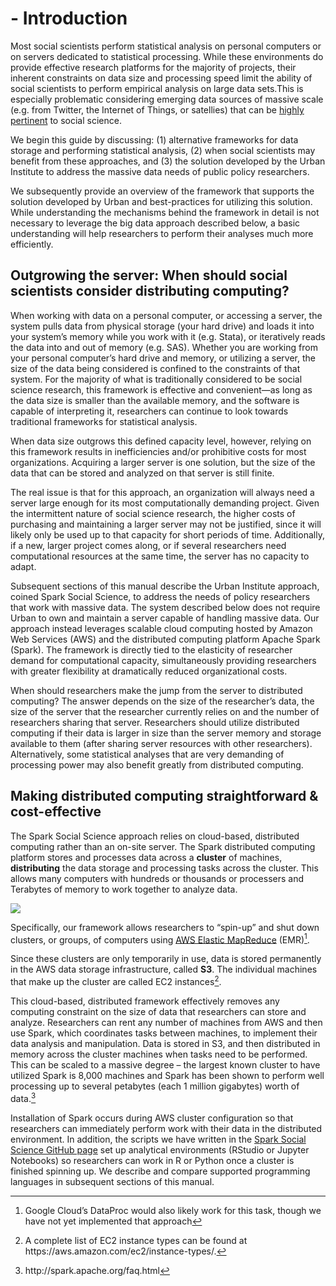 # - Introduction {#intro}

Most social scientists perform statistical analysis on personal computers or on servers dedicated to statistical processing. While these environments do provide effective research platforms for the majority of projects, their inherent constraints on data size and processing speed limit the ability of social scientists to perform empirical analysis on large data sets.This is especially problematic considering emerging data sources of massive scale (e.g. from Twitter, the Internet of Things, or satellies) that can be [highly pertinent](http://www.urban.org/urban-wire/future-social-science-research-data-science-perspective) to social science.


We begin this guide by discussing: (1) alternative frameworks for data storage and performing statistical analysis, (2) when social scientists may benefit from these approaches, and (3) the solution developed by the Urban Institute to address the massive data needs of public policy researchers.


We subsequently provide an overview of the framework that supports the solution developed by Urban and best-practices for utilizing this solution. While understanding the mechanisms behind the framework in detail is not necessary to leverage the big data approach described below, a basic understanding will help researchers to perform their analyses much more efficiently.

## Outgrowing the server: When should social scientists consider distributing computing?

When working with data on a personal computer, or accessing a server, the system pulls data from physical storage (your hard drive) and loads it into your system’s memory while you work with it (e.g. Stata), or iteratively reads the data into and out of memory (e.g. SAS). Whether you are working from your personal computer’s hard drive and memory, or utilizing a server, the size of the data being considered is confined to the constraints of that system. For the majority of what is traditionally considered to be social science research, this framework is effective and convenient—as long as the data size is smaller than the available memory, and the software is capable of interpreting it, researchers can continue to look towards traditional frameworks for statistical analysis.


When data size outgrows this defined capacity level, however, relying on this framework results in inefficiencies and/or prohibitive costs for most organizations. Acquiring a larger server is one solution, but the size of the data that can be stored and analyzed on that server is still finite. 


The real issue is that for this approach, an organization will always need a server large enough for its most computationally demanding project. Given the intermittent nature of social science research, the higher costs of purchasing and maintaining a larger server may not be justified, since it will likely only be used up to that capacity for short periods of time. Additionally, if a new, larger project comes along, or if several researchers need computational resources at the same time, the server has no capacity to adapt.


Subsequent sections of this manual describe the Urban Institute approach, coined Spark Social Science, to address the needs of policy researchers that work with massive data. The system described below does not require Urban to own and maintain a server capable of handling massive data. Our approach instead leverages scalable cloud computing hosted by Amazon Web Services (AWS) and the distributed computing platform Apache Spark (Spark). The framework is directly tied to the elasticity of researcher demand for computational capacity, simultaneously providing researchers with greater flexibility at dramatically reduced organizational costs.


When should researchers make the jump from the server to distributed computing? The answer depends on the size of the researcher’s data, the size of the server that the researcher currently relies on and the number of researchers sharing that server. Researchers should utilize distributed computing if their data is larger in size than the server memory and storage available to them (after sharing server resources with other researchers). Alternatively, some statistical analyses that are very demanding of processing power may also benefit greatly from distributed computing. 


## Making distributed computing straightforward & cost-effective

The Spark Social Science approach relies on cloud-based, distributed computing rather than an on-site server. The Spark distributed computing platform stores and processes data across a **cluster** of machines, **distributing** the data storage and processing tasks across the cluster. This allows many computers with hundreds or thousands or processers and Terabytes of memory to work together to analyze data.

![](images/stack.png)

Specifically, our framework allows researchers  to “spin-up” and shut down clusters, or groups, of computers using [AWS Elastic MapReduce](https://aws.amazon.com/emr/) (EMR)^[Google Cloud's DataProc would also likely work for this task, though we have not yet implemented that approach].

Since these clusters are only temporarily in use, data is stored permanently in the AWS data storage infrastructure, called **S3**. The individual machines that make up the cluster are called EC2 instances^[A complete list of EC2 instance types can be found at https://aws.amazon.com/ec2/instance-types/.].

This cloud-based, distributed framework effectively removes any computing constraint on the size of data that researchers can store and analyze. Researchers can rent any number of machines from AWS and then use Spark, which coordinates tasks between machines, to implement their data analysis and manipulation. Data is stored in S3, and then distributed in memory across the cluster machines when tasks need to be performed. This can be scaled to a massive degree – the largest known cluster to have utilized Spark is 8,000 machines and Spark has been shown to perform well processing up to several petabytes (each 1 million gigabytes) worth of data.^[http://spark.apache.org/faq.html]

Installation of Spark occurs during AWS cluster configuration so that researchers can immediately perform work with their data in the distributed environment. In addition, the scripts we have written in the [Spark Social Science GitHub page](https://github.com/UrbanInstitute/spark-social-science) set up analytical environments (RStudio or Jupyter Notebooks) so researchers can work in R or Python once a cluster is finished spinning up. We describe and compare supported programming languages in subsequent sections of this manual.

